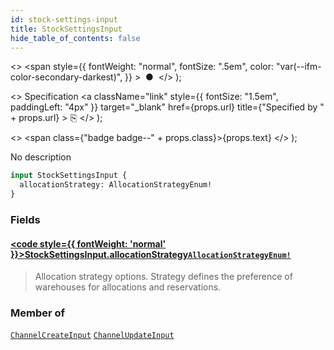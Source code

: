 ```yaml
---
id: stock-settings-input
title: StockSettingsInput
hide_table_of_contents: false
---
```


  <>
    <span
      style={{
        fontWeight: "normal",
        fontSize: ".5em",
        color: "var(--ifm-color-secondary-darkest)",
      }}
    >
      &nbsp;●&nbsp;
    </span>
  </>
);

  <>
    Specification
    <a
      className="link"
      style={{ fontSize: "1.5em", paddingLeft: "4px" }}
      target="\_blank"
      href={props.url}
      title={"Specified by " + props.url}
    >
      ⎘
    </a>
  </>
);

  <>
    <span class={"badge badge--" + props.class}>{props.text}</span>
  </>
);

No description

```graphql
input StockSettingsInput {
  allocationStrategy: AllocationStrategyEnum!
}
```

### Fields

#### [<code style={{ fontWeight: 'normal' }}>StockSettingsInput.<b>allocationStrategy</b></code>](#)<Bullet />[`AllocationStrategyEnum!`](../../../developer/api-reference/enums/allocation-strategy-enum) <Badge class="secondary" text="non-null"/> <Badge class="secondary" text="enum"/>

> Allocation strategy options. Strategy defines the preference of warehouses for allocations and reservations.

### Member of

[`ChannelCreateInput`](../../../developer/api-reference/inputs/channel-create-input) <Badge class="secondary" text="input"/><Bullet />[`ChannelUpdateInput`](../../../developer/api-reference/inputs/channel-update-input) <Badge class="secondary" text="input"/>
